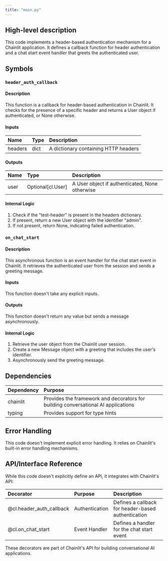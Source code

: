 ```yaml
---
title: "main.py"
---
```


## High-level description
This code implements a header-based authentication mechanism for a Chainlit application. It defines a callback function for header authentication and a chat start event handler that greets the authenticated user.

## Symbols

### `header_auth_callback`
#### Description
This function is a callback for header-based authentication in Chainlit. It checks for the presence of a specific header and returns a User object if authenticated, or None otherwise.

#### Inputs
| Name | Type | Description |
|:-----|:-----|:------------|
| headers | dict | A dictionary containing HTTP headers |

#### Outputs
| Name | Type | Description |
|:-----|:-----|:------------|
| user | Optional[cl.User] | A User object if authenticated, None otherwise |

#### Internal Logic
1. Check if the "test-header" is present in the headers dictionary.
2. If present, return a new User object with the identifier "admin".
3. If not present, return None, indicating failed authentication.

### `on_chat_start`
#### Description
This asynchronous function is an event handler for the chat start event in Chainlit. It retrieves the authenticated user from the session and sends a greeting message.

#### Inputs
This function doesn't take any explicit inputs.

#### Outputs
This function doesn't return any value but sends a message asynchronously.

#### Internal Logic
1. Retrieve the user object from the Chainlit user session.
2. Create a new Message object with a greeting that includes the user's identifier.
3. Asynchronously send the greeting message.

## Dependencies
| Dependency | Purpose |
|:-----------|:--------|
| chainlit | Provides the framework and decorators for building conversational AI applications |
| typing | Provides support for type hints |

## Error Handling
This code doesn't implement explicit error handling. It relies on Chainlit's built-in error handling mechanisms.

## API/Interface Reference
While this code doesn't explicitly define an API, it integrates with Chainlit's API:

| Decorator | Purpose | Description |
|:----------|:--------|:------------|
| @cl.header_auth_callback | Authentication | Defines a callback for header-based authentication |
| @cl.on_chat_start | Event Handler | Defines a handler for the chat start event |

These decorators are part of Chainlit's API for building conversational AI applications.